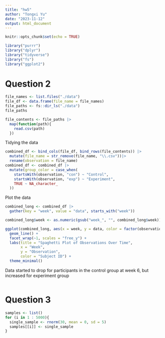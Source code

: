 ```yaml
---
title: "hw5"
author: "Tongxi Yu"
date: "2023-11-12"
output: html_document
---
```


```r
knitr::opts_chunk$set(echo = TRUE)
```

```r
library("purrr")
library("dplyr")
library("tidyverse")
library("fs")
library("ggplot2")
```
# Question 2
```r
file_names <- list.files("./data")
file_df <- data.frame(file_name = file_names)
file_paths <- fs::dir_ls("./data")
file_paths
```

```r
file_contents <- file_paths |>
  map(function(path){
    read.csv(path)
  })
```

Tidying the data
```r
combined_df <- bind_cols(file_df, bind_rows(file_contents)) |>
  mutate(file_name = str_remove(file_name, "\\.csv"))|>
  rename(observation = file_name)
combined_df <- combined_df |>
  mutate(group_color = case_when(
    startsWith(observation, "con") ~ "Control",
    startsWith(observation, "exp") ~ "Experiment",
    TRUE ~ NA_character_
  ))
```

Plot the data
```r
combined_long <- combined_df |>
  gather(key = "week", value = "data", starts_with("week"))

combined_long$week <- as.numeric(gsub("week_", "", combined_long$week))
```


```r
ggplot(combined_long, aes(x = week, y = data, color = factor(observation))) +
  geom_line() +
  facet_wrap(~1, scales = "free_y") +
  labs(title = "Spaghetti Plot of Observations Over Time",
       x = "Week",
       y = "Observation",
       color = "Subject ID") +
  theme_minimal()
```
Data started to drop for participants in the control group at week 6, but increased for experiment group 

```r
```

# Question 3
```r
samples <- list()
for (i in 1 : 5000){
  single_sample <- rnorm(30, mean = 0, sd = 5)
  samples[[i]] <- single_sample
}
```


